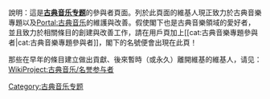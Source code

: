 說明：這是[[PJ:CM|'''古典音乐专题''']]的參與者頁面。列於此頁面的維基人現正致力於古典音樂專題以及[[Portal:古典音乐|Portal:古典音乐]]的維護與改善。假使閣下也是古典音樂領域的愛好者，並且致力於相關條目的創建與改善工作，請在用戶頁加上<nowiki>[[cat:古典音樂專題參與者|cat:古典音樂專題參與者]]</nowiki>，閣下的名號便會出現在此頁！

那些在早年的條目建立做出貢獻、後來暫時（或永久）離開維基的維基人，请见：[[WikiProject:古典音乐/名誉参与者|WikiProject:古典音乐/名誉参与者]]

[[Category:古典音乐专题|Category:古典音乐专题]]